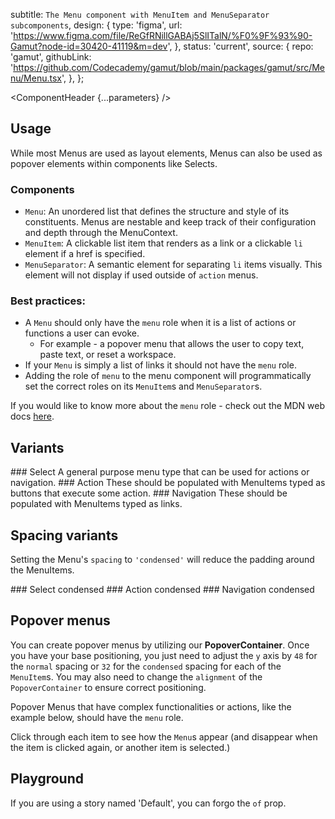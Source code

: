 


  subtitle: `The Menu component with MenuItem and MenuSeparator subcomponents`,
  design: {
    type: 'figma',
    url: 'https://www.figma.com/file/ReGfRNillGABAj5SlITalN/%F0%9F%93%90-Gamut?node-id=30420-41119&m=dev',
  },
  status: 'current',
  source: {
    repo: 'gamut',
    githubLink:
      'https://github.com/Codecademy/gamut/blob/main/packages/gamut/src/Menu/Menu.tsx',
  },
};

<Meta of={MenuStories} />

<ComponentHeader {...parameters} />

## Usage
While most Menus are used as layout elements, Menus can also be used as popover elements within components like Selects.

### Components

- `Menu`: An unordered list that defines the structure and style of its constituents. Menus are nestable and keep track of their configuration and depth through the MenuContext.
- `MenuItem`: A clickable list item that renders as a link or a clickable `li` element if a href is specified.
- `MenuSeparator`: A semantic element for separating `li` items visually. This element will not display if used outside of `action` menus.

### Best practices:

- A `Menu` should only have the `menu` role when it is a list of actions or functions a user can evoke.
  - For example - a popover menu that allows the user to copy text, paste text, or reset a workspace.
- If your `Menu` is simply a list of links it should not have the `menu` role.
- Adding the role of `menu` to the menu component will programmatically set the correct roles on its `MenuItem`s and `MenuSeparator`s.

If you would like to know more about the `menu` role - check out the MDN web docs [here](https://developer.mozilla.org/en-US/docs/Web/Accessibility/ARIA/Roles/menu_role).

## Variants

<LayoutGrid gap={32} py={24}>

<Column size={4} variant={false} mx={8}>
### Select
<Canvas of={MenuStories.Default} />
A general purpose menu type that can be used for actions or navigation.
</Column>

<Column size={4} variant={false}>
### Action
<Canvas of={MenuStories.Action} />
These should be populated with MenuItems typed as buttons that execute some action.
</Column>

<Column size={4} variant={false}>
### Navigation
<Canvas of={MenuStories.Navigation} />
These should be populated with MenuItems typed as links.
</Column>

</LayoutGrid>

## Spacing variants
Setting the Menu's `spacing` to `'condensed'` will reduce the padding around the MenuItems.

<LayoutGrid gap={32} py={24}>

<Column size={4} variant={false} mx={8}>
### Select condensed
<Canvas of={MenuStories.SelectCondensed} />
</Column>

<Column size={4} variant={false}>
### Action condensed
<Canvas of={MenuStories.ActionCondensed} />
</Column>

<Column size={4} variant={false}>
### Navigation condensed
<Canvas of={MenuStories.NavigationCondensed} />
</Column>

</LayoutGrid>

## Popover menus

You can create popover menus by utilizing our **PopoverContainer**. Once you have your base positioning, you just need to adjust the `y` axis by `48` for the `normal` spacing or `32` for the `condensed` spacing for each of the `MenuItem`s. You may also need to change the `alignment` of the `PopoverContainer` to ensure correct positioning.

Popover Menus that have complex functionalities or actions, like the example below, should have the `menu` role.

Click through each item to see how the `Menu`s appear (and disappear when the item is clicked again, or another item is selected.)

<Canvas of={MenuStories.Popover} />


## Playground

If you are using a story named 'Default', you can forgo the `of` prop.

<Canvas sourceState="shown" of={MenuStories.Default} />

<Controls />
